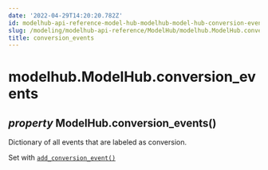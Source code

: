 ```yaml
---
date: '2022-04-29T14:20:20.782Z'
id: modelhub-api-reference-model-hub-modelhub-model-hub-conversion-events
slug: /modeling/modelhub-api-reference/ModelHub/modelhub.ModelHub.conversion-events/
title: conversion_events
---
```


# modelhub.ModelHub.conversion_events

<div>
<h2 class="signature-class"><span class="type-annotation"><em>property</em></span> <span class="additional-name">ModelHub.</span><span class="name">conversion_events(</span>)</h2>


<div class="content">

Dictionary of all events that are labeled as conversion.

Set with [`add_conversion_event()`](/docs/modeling/modelhub-api-reference/ModelHub/modelhub.ModelHub.add-conversion-event/#modelhub.ModelHub.add-conversion-event)


</div>

</div>
